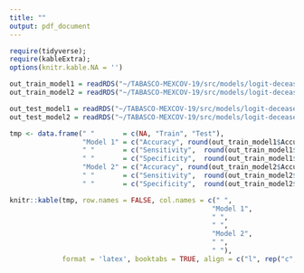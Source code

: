 ```yaml
---
title: ""
output: pdf_document
---
```


```r
require(tidyverse);
require(kableExtra);
options(knitr.kable.NA = '')

out_train_model1 = readRDS("~/TABASCO-MEXCOV-19/src/models/logit-deceased/bayes/Prior-Models/Model_1/out_train_model1.rds");
out_train_model2 = readRDS("~/TABASCO-MEXCOV-19/src/models/logit-deceased/bayes/Prior-Models/Model_2/out_train_model2.rds");

out_test_model1 = readRDS("~/TABASCO-MEXCOV-19/src/models/logit-deceased/bayes/Prior-Models/Model_1/out_test_model1.rds");
out_test_model2 = readRDS("~/TABASCO-MEXCOV-19/src/models/logit-deceased/bayes/Prior-Models/Model_2/out_test_model2.rds");

tmp <- data.frame(" "       = c(NA, "Train", "Test"),
                  "Model 1" = c("Accuracy", round(out_train_model1$Accuracy, 6), round(out_test_model1$Accuracy, 6)),
                  " "       = c("Sensitivity",  round(out_train_model1$Sensitivity, 6), round(out_test_model1$Sensitivity, 6)),
                  " "       = c("Specificity",  round(out_train_model1$Specificity, 6), round(out_test_model1$Specificity, 6)),
                  "Model 2" = c("Accuracy", round(out_train_model2$Accuracy, 6), round(out_test_model2$Accuracy, 6)),
                  " "       = c("Sensitivity",  round(out_train_model2$Sensitivity, 6), round(out_test_model2$Sensitivity, 6)),
                  " "       = c("Specificity",  round(out_train_model2$Specificity, 6), round(out_test_model2$Specificity, 6)))

knitr::kable(tmp, row.names = FALSE, col.names = c(" ",
                                                  "Model 1",
                                                  " ",
                                                  " ",
                                                  "Model 2",
                                                  " ",
                                                  " "),
             format = 'latex', booktabs = TRUE, align = c("l", rep("c", 6))) %>% kable_styling(position = "center", font_size = 8.5)
```